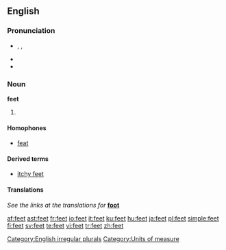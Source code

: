 ==English==

{{rank|2|open|therefore|327|feet|lay|along|four}}

===Pronunciation===
*{{AHD|fēt}}, {{IPA|/fiːt/}}, {{SAMPA|/fi:t/}}
*{{audio|en-us-feet.ogg|Audio (US)}}
*{{rhymes|iːt}}

===Noun===
'''feet''' {{p}}
# {{irregular plural of|foot}}

====Homophones====
*[[feat]]

====Derived terms====
*[[itchy feet]]

====Translations====
''See the links at the translations for'' '''[[foot]]'''
<!--Note: we don't give translations of inflected forms as these can vary with sense. They should be given at the foreign words (eg, French translations of "foot" can be found by following the links in the French entries of the translation tables at "foot") so information is not duplicated, thereby avoiding inconsistent information when changes are made to one copy but not to the other-->

[[Category:English irregular plurals]]
[[Category:Units of measure]]

[[af:feet]]
[[ast:feet]]
[[fr:feet]]
[[io:feet]]
[[it:feet]]
[[ku:feet]]
[[hu:feet]]
[[ja:feet]]
[[pl:feet]]
[[simple:feet]]
[[fi:feet]]
[[sv:feet]]
[[te:feet]]
[[vi:feet]]
[[tr:feet]]
[[zh:feet]]